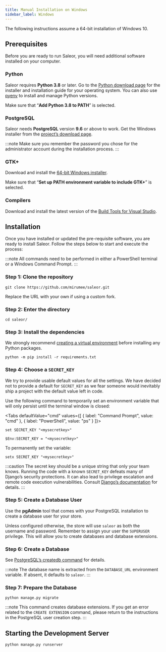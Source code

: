 ```yaml
---
title: Manual Installation on Windows
sidebar_label: Windows
---
```



The following instructions assume a 64-bit installation of Windows 10.

## Prerequisites

Before you are ready to run Saleor, you will need additional software installed on your computer.

### Python

Saleor requires **Python 3.8** or later. Go to the [Python download page](https://www.python.org/downloads/) for the installer and installation guide for your operating system. You can also use [pyenv](https://github.com/pyenv/pyenv) to install and manage Python versions.

Make sure that “**Add Python 3.8 to PATH**” is selected.

### PostgreSQL

Saleor needs **PostgreSQL** version **9.6** or above to work. Get the Windows installer from the [project’s download page](https://www.postgresql.org/download/windows/).

:::note
Make sure you remember the password you chose for the administrator account during the installation process.
:::

### GTK+

Download and install the [64-bit Windows installer](https://github.com/tschoonj/GTK-for-Windows-Runtime-Environment-Installer).

Make sure that “**Set up PATH environment variable to include GTK+**” is selected.

### Compilers

Download and install the latest version of the [Build Tools for Visual Studio](https://go.microsoft.com/fwlink/?linkid=840931).

## Installation

Once you have installed or updated the pre-requisite software, you are ready to install Saleor. Follow the steps below to start and execute the process:

:::note
All commands need to be performed in either a PowerShell terminal or a Windows Command Prompt.
:::

### Step 1: Clone the repository

```shell
git clone https://github.com/mirumee/saleor.git
```

Replace the URL with your own if using a custom fork.

### Step 2: Enter the directory

```shell
cd saleor/
```

### Step 3: Install the dependencies

We strongly recommend [creating a virtual environment](https://docs.python.org/3/tutorial/venv.html) before installing any Python packages.

```shell
python -m pip install -r requirements.txt
```

### Step 4: Choose a `SECRET_KEY`

We try to provide usable default values for all the settings. We have decided not to provide a default for `SECRET_KEY` as we fear someone would inevitably ship a project with the default value left in code.

Use the following command to temporarily set an environment variable that will only persist until the terminal window is closed:

<Tabs defaultValue="cmd" values={[
  { label: "Command Prompt", value: "cmd" },
  { label: "PowerShell", value: "ps" }
]}>
<TabItem value="cmd">

```shell
set SECRET_KEY "<mysecretkey>"
```

</TabItem>
<TabItem value="ps">

```shell
$Env:SECRET_KEY = "<mysecretkey>"
```

</TabItem>
</Tabs>

To permanently set the variable:

```shell
setx SECRET_KEY "<mysecretkey>"
```

:::caution
The secret key should be a unique string that only your team knows. Running the code with a known `SECRET_KEY` defeats many of Django’s security protections. It can also lead to privilege escalation and remote code execution vulnerabilities. Consult [Django’s documentation](https://docs.djangoproject.com/en/1.11/ref/settings/#secret-key) for details.
:::

### Step 5: Create a Database User

Use the **pgAdmin** tool that comes with your PostgreSQL installation to create a database user for your store.

Unless configured otherwise, the store will use `saleor` as both the username and password. Remember to assign your user the `SUPERUSER` privilege. This will allow you to create databases and database extensions.

### Step 6: Create a Database

See [PostgreSQL’s createdb command](https://www.postgresql.org/docs/current/static/app-createdb.html) for details.

:::note
The database name is extracted from the `DATABASE_URL` environment variable. If absent, it defaults to `saleor`.
:::

### Step 7: Prepare the Database

```shell
python manage.py migrate
```

:::note
This command creates database extensions. If you get an error related to the `CREATE EXTENSION` command, please return to the instructions in the PostgreSQL user creation step.
:::

## Starting the Development Server

```shell
python manage.py runserver
```
